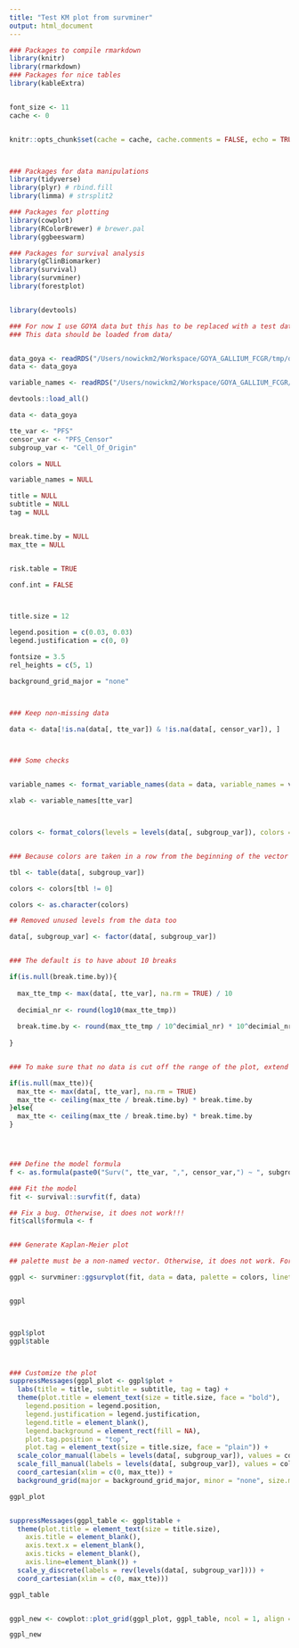 ```yaml
---
title: "Test KM plot from survminer"
output: html_document
---
```





```r
### Packages to compile rmarkdown
library(knitr)
library(rmarkdown)
### Packages for nice tables
library(kableExtra)


font_size <- 11
cache <- 0


knitr::opts_chunk$set(cache = cache, cache.comments = FALSE, echo = TRUE, warning = FALSE, message = FALSE, error = FALSE, fig.width = 6, fig.height = 5, fig.align = "center")




```




```r

### Packages for data manipulations
library(tidyverse)
library(plyr) # rbind.fill
library(limma) # strsplit2

### Packages for plotting
library(cowplot)
library(RColorBrewer) # brewer.pal
library(ggbeeswarm)

### Packages for survival analysis 
library(gClinBiomarker)
library(survival)
library(survminer)
library(forestplot)


library(devtools)


```


```r

### For now I use GOYA data but this has to be replaced with a test data that can be made publically available 
### This data should be loaded from data/


data_goya <- readRDS("/Users/nowickm2/Workspace/GOYA_GALLIUM_FCGR/tmp/data_goya.RDS")
data <- data_goya

variable_names <- readRDS("/Users/nowickm2/Workspace/GOYA_GALLIUM_FCGR/tmp/variable_names.RDS")


```



```r

devtools::load_all()


```






```r


data <- data_goya

tte_var <- "PFS"
censor_var <- "PFS_Censor"
subgroup_var <- "Cell_Of_Origin"

colors = NULL

variable_names = NULL

title = NULL
subtitle = NULL
tag = NULL


break.time.by = NULL
max_tte = NULL


risk.table = TRUE

conf.int = FALSE



title.size = 12

legend.position = c(0.03, 0.03)
legend.justification = c(0, 0)

fontsize = 3.5
rel_heights = c(5, 1)

background_grid_major = "none"



### Keep non-missing data

data <- data[!is.na(data[, tte_var]) & !is.na(data[, censor_var]), ]



### Some checks


variable_names <- format_variable_names(data = data, variable_names = variable_names)

xlab <- variable_names[tte_var]



colors <- format_colors(levels = levels(data[, subgroup_var]), colors = colors)


### Because colors are taken in a row from the beginning of the vector to have consistent coloring we have to remove colors for the levels with zero counts. For the ggsurvplot function and in ggplot adjustment colors cannot have names. Otherwise, it does not work. 

tbl <- table(data[, subgroup_var])

colors <- colors[tbl != 0]

colors <- as.character(colors)

## Removed unused levels from the data too

data[, subgroup_var] <- factor(data[, subgroup_var])


### The default is to have about 10 breaks

if(is.null(break.time.by)){
  
  max_tte_tmp <- max(data[, tte_var], na.rm = TRUE) / 10
  
  decimial_nr <- round(log10(max_tte_tmp))
  
  break.time.by <- round(max_tte_tmp / 10^decimial_nr) * 10^decimial_nr
  
}


### To make sure that no data is cut off the range of the plot, extend the x-axis

if(is.null(max_tte)){
  max_tte <- max(data[, tte_var], na.rm = TRUE)
  max_tte <- ceiling(max_tte / break.time.by) * break.time.by
}else{
  max_tte <- ceiling(max_tte / break.time.by) * break.time.by
}




### Define the model formula
f <- as.formula(paste0("Surv(", tte_var, ",", censor_var,") ~ ", subgroup_var))

### Fit the model
fit <- survival::survfit(f, data)

## Fix a bug. Otherwise, it does not work!!! 
fit$call$formula <- f


### Generate Kaplan-Meier plot

## palette must be a non-named vector. Otherwise, it does not work. For each subplot has to have unique values. If a level has zero counts, it is not plotted. Because colors are taken in a row from the beginning of the vector to have consistent coloring we have to remove colors for the levels with zero counts.

ggpl <- survminer::ggsurvplot(fit, data = data, palette = colors, linetype = 1, conf.int = conf.int, risk.table = risk.table, ggtheme = theme_classic(), xlab = xlab, break.time.by = break.time.by, xlim = c(0, max_tte), fontsize = fontsize) 


ggpl



ggpl$plot
ggpl$table



### Customize the plot
suppressMessages(ggpl_plot <- ggpl$plot +
  labs(title = title, subtitle = subtitle, tag = tag) +
  theme(plot.title = element_text(size = title.size, face = "bold"),
    legend.position = legend.position,
    legend.justification = legend.justification,
    legend.title = element_blank(), 
    legend.background = element_rect(fill = NA),
    plot.tag.position = "top",
    plot.tag = element_text(size = title.size, face = "plain")) +
  scale_color_manual(labels = levels(data[, subgroup_var]), values = colors) +
  scale_fill_manual(labels = levels(data[, subgroup_var]), values = colors) +
  coord_cartesian(xlim = c(0, max_tte)) +
  background_grid(major = background_grid_major, minor = "none", size.major = 0.15))

ggpl_plot


suppressMessages(ggpl_table <- ggpl$table +
  theme(plot.title = element_text(size = title.size),
    axis.title = element_blank(), 
    axis.text.x = element_blank(),
    axis.ticks = element_blank(), 
    axis.line=element_blank()) +
  scale_y_discrete(labels = rev(levels(data[, subgroup_var]))) +
  coord_cartesian(xlim = c(0, max_tte)))

ggpl_table


ggpl_new <- cowplot::plot_grid(ggpl_plot, ggpl_table, ncol = 1, align = 'v', axis = 'l', rel_heights = rel_heights)

ggpl_new







```









































